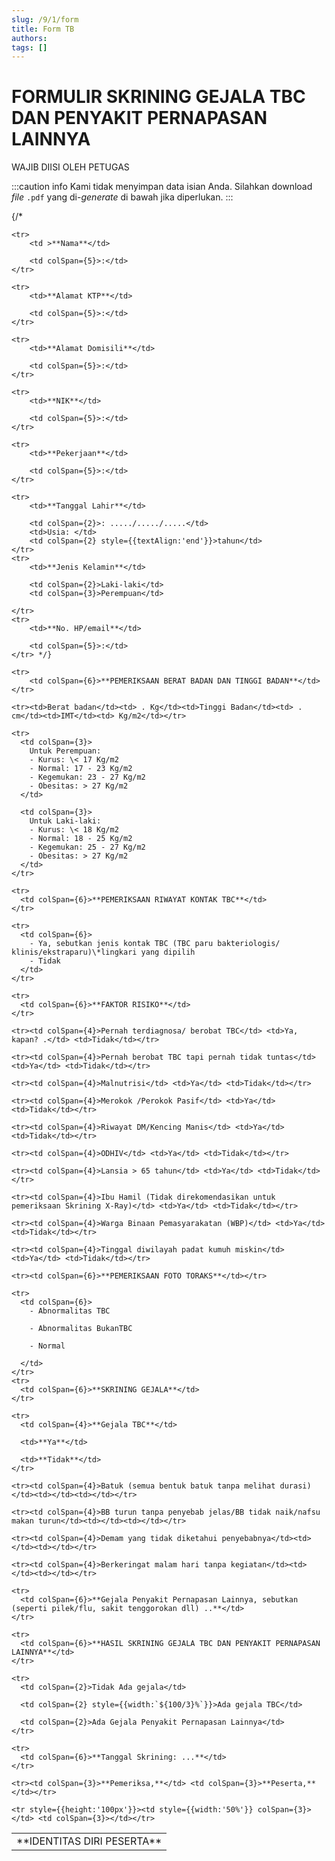 ```yaml
---
slug: /9/1/form
title: Form TB
authors: 
tags: []
---
```



# FORMULIR SKRINING GEJALA TBC DAN PENYAKIT PERNAPASAN LAINNYA 

WAJIB DIISI OLEH PETUGAS

:::caution info
Kami tidak menyimpan data isian Anda. Silahkan download _file_ `.pdf` yang di-_generate_ di bawah jika diperlukan.
:::

<FormTB />
  
<table style={{width:'100%'}}>
    {/* <tr>
        <td colSpan={6}>**IDENTITAS DIRI PESERTA**</td>
    </tr>
    
    <tr>
        <td >**Nama**</td>
        
        <td colSpan={5}>:</td>
    </tr>
    
    <tr>
        <td>**Alamat KTP**</td>
        
        <td colSpan={5}>:</td>
    </tr>
    
    <tr>
        <td>**Alamat Domisili**</td>
        
        <td colSpan={5}>:</td>
    </tr>
    
    <tr>
        <td>**NIK**</td>
        
        <td colSpan={5}>:</td>
    </tr>
    
    <tr>
        <td>**Pekerjaan**</td>
        
        <td colSpan={5}>:</td>
    </tr>
    
    <tr>
        <td>**Tanggal Lahir**</td>
        
        <td colSpan={2}>: ...../...../.....</td>
        <td>Usia: </td>
        <td colSpan={2} style={{textAlign:'end'}}>tahun</td>
    </tr>   
    <tr>
        <td>**Jenis Kelamin**</td>
        
        <td colSpan={2}>Laki-laki</td> 
        <td colSpan={3}>Perempuan</td>
        
    </tr>
    <tr>
        <td>**No. HP/email**</td>
        
        <td colSpan={5}>:</td>
    </tr> */}
    
    <tr>
        <td colSpan={6}>**PEMERIKSAAN BERAT BADAN DAN TINGGI BADAN**</td>
    </tr>
    
    <tr><td>Berat badan</td><td> . Kg</td><td>Tinggi Badan</td><td> . cm</td><td>IMT</td><td> Kg/m2</td></tr>
    
    <tr>
      <td colSpan={3}>
        Untuk Perempuan:
        - Kurus: \< 17 Kg/m2
        - Normal: 17 - 23 Kg/m2
        - Kegemukan: 23 - 27 Kg/m2
        - Obesitas: > 27 Kg/m2
      </td>
      
      <td colSpan={3}>
        Untuk Laki-laki:
        - Kurus: \< 18 Kg/m2
        - Normal: 18 - 25 Kg/m2
        - Kegemukan: 25 - 27 Kg/m2
        - Obesitas: > 27 Kg/m2
      </td>
    </tr>
    
    <tr>
      <td colSpan={6}>**PEMERIKSAAN RIWAYAT KONTAK TBC**</td>
    </tr>
    
    <tr>
      <td colSpan={6}>
        - Ya, sebutkan jenis kontak TBC (TBC paru bakteriologis/ klinis/ekstraparu)\*lingkari yang dipilih
        - Tidak
      </td>
    </tr>
    
    <tr>
      <td colSpan={6}>**FAKTOR RISIKO**</td>
    </tr>
    
    <tr><td colSpan={4}>Pernah terdiagnosa/ berobat TBC</td> <td>Ya, kapan? .</td> <td>Tidak</td></tr>
    
    <tr><td colSpan={4}>Pernah berobat TBC tapi pernah tidak tuntas</td> <td>Ya</td> <td>Tidak</td></tr>
    
    <tr><td colSpan={4}>Malnutrisi</td> <td>Ya</td> <td>Tidak</td></tr>
    
    <tr><td colSpan={4}>Merokok /Perokok Pasif</td> <td>Ya</td> <td>Tidak</td></tr>
    
    <tr><td colSpan={4}>Riwayat DM/Kencing Manis</td> <td>Ya</td> <td>Tidak</td></tr>
    
    <tr><td colSpan={4}>ODHIV</td> <td>Ya</td> <td>Tidak</td></tr>
    
    <tr><td colSpan={4}>Lansia > 65 tahun</td> <td>Ya</td> <td>Tidak</td></tr>
    
    <tr><td colSpan={4}>Ibu Hamil (Tidak direkomendasikan untuk pemeriksaan Skrining X-Ray)</td> <td>Ya</td> <td>Tidak</td></tr>
    
    <tr><td colSpan={4}>Warga Binaan Pemasyarakatan (WBP)</td> <td>Ya</td> <td>Tidak</td></tr>
    
    <tr><td colSpan={4}>Tinggal diwilayah padat kumuh miskin</td> <td>Ya</td> <td>Tidak</td></tr>
    
    <tr><td colSpan={6}>**PEMERIKSAAN FOTO TORAKS**</td></tr>
    
    <tr>
      <td colSpan={6}>
        - Abnormalitas TBC
      
        - Abnormalitas BukanTBC
      
        - Normal
      
      </td>
    </tr>
    <tr>
      <td colSpan={6}>**SKRINING GEJALA**</td>
    </tr>
    
    <tr>
      <td colSpan={4}>**Gejala TBC**</td>
      
      <td>**Ya**</td>
      
      <td>**Tidak**</td>
    </tr>
    
    <tr><td colSpan={4}>Batuk (semua bentuk batuk tanpa melihat durasi)</td><td></td><td></td></tr>
    
    <tr><td colSpan={4}>BB turun tanpa penyebab jelas/BB tidak naik/nafsu makan turun</td><td></td><td></td></tr>
    
    <tr><td colSpan={4}>Demam yang tidak diketahui penyebabnya</td><td></td><td></td></tr>
    
    <tr><td colSpan={4}>Berkeringat malam hari tanpa kegiatan</td><td></td><td></td></tr>
    
    <tr>
      <td colSpan={6}>**Gejala Penyakit Pernapasan Lainnya, sebutkan (seperti pilek/flu, sakit tenggorokan dll) ..**</td>
    </tr>
    
    <tr>
      <td colSpan={6}>**HASIL SKRINING GEJALA TBC DAN PENYAKIT PERNAPASAN LAINNYA**</td>
    </tr>
    
    <tr>
      <td colSpan={2}>Tidak Ada gejala</td>
      
      <td colSpan={2} style={{width:`${100/3}%`}}>Ada gejala TBC</td>
      
      <td colSpan={2}>Ada Gejala Penyakit Pernapasan Lainnya</td>
    </tr>
    
    <tr>
      <td colSpan={6}>**Tanggal Skrining: ...**</td>
    </tr>
    
    <tr><td colSpan={3}>**Pemeriksa,**</td> <td colSpan={3}>**Peserta,**</td></tr>
    
    <tr style={{height:'100px'}}><td style={{width:'50%'}} colSpan={3}></td> <td colSpan={3}></td></tr>
    
</table>
